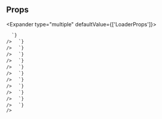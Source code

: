 
## Props

<Expander type="multiple" defaultValue={['LoaderProps']}>
  
<ExpanderItem title="LoaderProps" value="LoaderProps">
    <ReactMarkdown
      remarkPlugins={[remarkGfm]}
      children={`
| name | type | default | description |
| ---- | ---- | ------- | ----------- |
| size | Sizes | - | This will set the size of Loader. |
| variation | "linear" | - | This will set the variation of Loader. Available options are linear and none(circular). |
| filledColor | Color | - | This will set the filled color of Loader. |
| emptyColor | Color | - | This will set the empty color of Loader. |
| percentage | number | 0 | This will set the percentage of a determinate Loader. |
| isDeterminate | boolean | false | This will mark the Loader as determinate. |
| isPercentageTextHidden | boolean | false | This will set the visibility of percentage text. |

      `}
    />

  </ExpanderItem>

<ExpanderItem title="AriaAttributes" value="AriaAttributes">
    <ReactMarkdown
      remarkPlugins={[remarkGfm]}
      children={`
| name | type | default | description |
| ---- | ---- | ------- | ----------- |
| aria-activedescendant | string | - | Identifies the currently active element when DOM focus is on a composite widget, textbox, group, or application. |
| aria-atomic | Booleanish | - | Indicates whether assistive technologies will present all, or only parts of, the changed region based on the change notifications defined by the aria-relevant attribute. |
| aria-autocomplete | "list" &#124; "none" &#124; "inline" &#124; "both" | - | Indicates whether inputting text could trigger display of one or more predictions of the user's intended value for an input and specifies how predictions would be presented if they are made. |
| aria-busy | Booleanish | - | Indicates an element is being modified and that assistive technologies MAY want to wait until the modifications are complete before exposing them to the user. |
| aria-checked | boolean &#124; "true" &#124; "false" &#124; "mixed" | - | Indicates the current "checked" state of checkboxes, radio buttons, and other widgets. @see aria-pressed @see aria-selected. |
| aria-colcount | number | - | Defines the total number of columns in a table, grid, or treegrid. @see aria-colindex. |
| aria-colindex | number | - | Defines an element's column index or position with respect to the total number of columns within a table, grid, or treegrid. @see aria-colcount @see aria-colspan. |
| aria-colspan | number | - | Defines the number of columns spanned by a cell or gridcell within a table, grid, or treegrid. @see aria-colindex @see aria-rowspan. |
| aria-controls | string | - | Identifies the element (or elements) whose contents or presence are controlled by the current element. @see aria-owns. |
| aria-current | boolean &#124; "time" &#124; "true" &#124; "false" &#124; "page" &#124; "step" &#124; "location" &#124; "date" | - | Indicates the element that represents the current item within a container or set of related elements. |
| aria-describedby | string | - | Identifies the element (or elements) that describes the object. @see aria-labelledby |
| aria-details | string | - | Identifies the element that provides a detailed, extended description for the object. @see aria-describedby. |
| aria-disabled | Booleanish | - | Indicates that the element is perceivable but disabled, so it is not editable or otherwise operable. @see aria-hidden @see aria-readonly. |
| aria-dropeffect | "link" &#124; "none" &#124; "copy" &#124; "execute" &#124; "move" &#124; "popup" | - | Indicates what functions can be performed when a dragged object is released on the drop target. @deprecated in ARIA 1.1 |
| aria-errormessage | string | - | Identifies the element that provides an error message for the object. @see aria-invalid @see aria-describedby. |
| aria-expanded | Booleanish | - | Indicates whether the element, or another grouping element it controls, is currently expanded or collapsed. |
| aria-flowto | string | - | Identifies the next element (or elements) in an alternate reading order of content which, at the user's discretion, allows assistive technology to override the general default of reading in document source order. |
| aria-grabbed | Booleanish | - | Indicates an element's "grabbed" state in a drag-and-drop operation. @deprecated in ARIA 1.1 |
| aria-haspopup | boolean &#124; "dialog" &#124; "menu" &#124; "grid" &#124; "listbox" &#124; "tree" &#124; "true" &#124; "false" | - | Indicates the availability and type of interactive popup element, such as menu or dialog, that can be triggered by an element. |
| aria-hidden | Booleanish | - | Indicates whether the element is exposed to an accessibility API. @see aria-disabled. |
| aria-invalid | boolean &#124; "true" &#124; "false" &#124; "grammar" &#124; "spelling" | - | Indicates the entered value does not conform to the format expected by the application. @see aria-errormessage. |
| aria-keyshortcuts | string | - | Indicates keyboard shortcuts that an author has implemented to activate or give focus to an element. |
| aria-label | string | - | Defines a string value that labels the current element. @see aria-labelledby. |
| aria-labelledby | string | - | Identifies the element (or elements) that labels the current element. @see aria-describedby. |
| aria-level | number | - | Defines the hierarchical level of an element within a structure. |
| aria-live | "off" &#124; "assertive" &#124; "polite" | - | Indicates that an element will be updated, and describes the types of updates the user agents, assistive technologies, and user can expect from the live region. |
| aria-modal | Booleanish | - | Indicates whether an element is modal when displayed. |
| aria-multiline | Booleanish | - | Indicates whether a text box accepts multiple lines of input or only a single line. |
| aria-multiselectable | Booleanish | - | Indicates that the user may select more than one item from the current selectable descendants. |
| aria-orientation | "horizontal" &#124; "vertical" | - | Indicates whether the element's orientation is horizontal, vertical, or unknown/ambiguous. |
| aria-owns | string | - | Identifies an element (or elements) in order to define a visual, functional, or contextual parent/child relationship between DOM elements where the DOM hierarchy cannot be used to represent the relationship. @see aria-controls. |
| aria-placeholder | string | - | Defines a short hint (a word or short phrase) intended to aid the user with data entry when the control has no value. A hint could be a sample value or a brief description of the expected format. |
| aria-posinset | number | - | Defines an element's number or position in the current set of listitems or treeitems. Not required if all elements in the set are present in the DOM. @see aria-setsize. |
| aria-pressed | boolean &#124; "true" &#124; "false" &#124; "mixed" | - | Indicates the current "pressed" state of toggle buttons. @see aria-checked @see aria-selected. |
| aria-readonly | Booleanish | - | Indicates that the element is not editable, but is otherwise operable. @see aria-disabled. |
| aria-relevant | "text" &#124; "additions" &#124; "additions removals" &#124; "additions text" &#124; "all" &#124; "removals" &#124; "removals additions" &#124; "removals text" &#124; "text additions" &#124; "text removals" | - | Indicates what notifications the user agent will trigger when the accessibility tree within a live region is modified. @see aria-atomic. |
| aria-required | Booleanish | - | Indicates that user input is required on the element before a form may be submitted. |
| aria-roledescription | string | - | Defines a human-readable, author-localized description for the role of an element. |
| aria-rowcount | number | - | Defines the total number of rows in a table, grid, or treegrid. @see aria-rowindex. |
| aria-rowindex | number | - | Defines an element's row index or position with respect to the total number of rows within a table, grid, or treegrid. @see aria-rowcount @see aria-rowspan. |
| aria-rowspan | number | - | Defines the number of rows spanned by a cell or gridcell within a table, grid, or treegrid. @see aria-rowindex @see aria-colspan. |
| aria-selected | Booleanish | - | Indicates the current "selected" state of various widgets. @see aria-checked @see aria-pressed. |
| aria-setsize | number | - | Defines the number of items in the current set of listitems or treeitems. Not required if all elements in the set are present in the DOM. @see aria-posinset. |
| aria-sort | "none" &#124; "ascending" &#124; "descending" &#124; "other" | - | Indicates if items in a table or grid are sorted in ascending or descending order. |
| aria-valuemax | number | - | Defines the maximum allowed value for a range widget. |
| aria-valuemin | number | - | Defines the minimum allowed value for a range widget. |
| aria-valuenow | number | - | Defines the current value for a range widget. @see aria-valuetext. |
| aria-valuetext | string | - | Defines the human readable text alternative of aria-valuenow for a range widget. |

      `}
    />

  </ExpanderItem>

<ExpanderItem title="AriaProps" value="AriaProps">
    <ReactMarkdown
      remarkPlugins={[remarkGfm]}
      children={`
| name | type | default | description |
| ---- | ---- | ------- | ----------- |
| ariaLabel | string | - |  |
| ariaValuetext | string | - |  |
| role | React.AriaRole | - |  |

      `}
    />

  </ExpanderItem>

<ExpanderItem title="Attributes" value="Attributes">
    <ReactMarkdown
      remarkPlugins={[remarkGfm]}
      children={`
| name | type | default | description |
| ---- | ---- | ------- | ----------- |
| key | Key | - |  |

      `}
    />

  </ExpanderItem>

<ExpanderItem title="BaseComponentProps" value="BaseComponentProps">
    <ReactMarkdown
      remarkPlugins={[remarkGfm]}
      children={`
| name | type | default | description |
| ---- | ---- | ------- | ----------- |
| as | ElementType | - |  |
| id | string | - | Unique identifier |
| className | string | - | Additional CSS class name for component |
| testId | string | - | Used to provide a &#96;data-testid&#96; attribute for testing purposes |

      `}
    />

  </ExpanderItem>

<ExpanderItem title="BaseStyleProps" value="BaseStyleProps">
    <ReactMarkdown
      remarkPlugins={[remarkGfm]}
      children={`
| name | type | default | description |
| ---- | ---- | ------- | ----------- |
| alignSelf | ResponsiveStyle&#60;StyleToken&#60;AlignSelf&#62;&#62; | - |  |
| backgroundColor | ResponsiveStyle&#60;StyleToken&#60;BackgroundColor&#62;&#62; | - |  |
| backgroundImage | ResponsiveStyle&#60;StyleToken&#60;BackgroundImage&#62;&#62; | - |  |
| border | ResponsiveStyle&#60;StyleToken&#60;Border&#60;0 &#124; (string & \{\})&#62;&#62;&#62; | - |  |
| borderRadius | ResponsiveStyle&#60;StyleToken&#60;BorderRadius&#60;0 &#124; (string & \{\})&#62;&#62;&#62; | - |  |
| bottom | ResponsiveStyle&#60;StyleToken&#60;Bottom&#60;0 &#124; (string & \{\})&#62;&#62;&#62; | - |  |
| boxShadow | ResponsiveStyle&#60;StyleToken&#60;BoxShadow&#62;&#62; | - |  |
| color | ResponsiveStyle&#60;StyleToken&#60;Color&#62;&#62; | - |  |
| display | ResponsiveStyle&#60;StyleToken&#60;Display&#62;&#62; | - |  |
| fontFamily | ResponsiveStyle&#60;StyleToken&#60;FontFamily&#62;&#62; | - |  |
| fontSize | ResponsiveStyle&#60;StyleToken&#60;FontSize&#60;0 &#124; (string & \{\})&#62;&#62;&#62; | - |  |
| fontStyle | ResponsiveStyle&#60;StyleToken&#60;FontStyle&#62;&#62; | - |  |
| fontWeight | ResponsiveStyle&#60;StyleToken&#60;FontWeight&#62;&#62; | - |  |
| height | ResponsiveStyle&#60;StyleToken&#60;Height&#60;0 &#124; (string & \{\})&#62;&#62;&#62; | - |  |
| left | ResponsiveStyle&#60;StyleToken&#60;Left&#60;0 &#124; (string & \{\})&#62;&#62;&#62; | - |  |
| letterSpacing | ResponsiveStyle&#60;StyleToken&#60;LetterSpacing&#60;0 &#124; (string & \{\})&#62;&#62;&#62; | - |  |
| lineHeight | ResponsiveStyle&#60;StyleToken&#60;LineHeight&#60;0 &#124; (string & \{\})&#62;&#62;&#62; | - |  |
| margin | ResponsiveStyle&#60;StyleToken&#60;Margin&#60;0 &#124; (string & \{\})&#62;&#62;&#62; | - |  |
| marginBlockEnd | ResponsiveStyle&#60;StyleToken&#60;MarginBlockEnd&#60;0 &#124; (string & \{\})&#62;&#62;&#62; | - |  |
| marginBlockStart | ResponsiveStyle&#60;StyleToken&#60;MarginBlockStart&#60;0 &#124; (string & \{\})&#62;&#62;&#62; | - |  |
| marginBottom | ResponsiveStyle&#60;StyleToken&#60;MarginBlockEnd&#60;0 &#124; (string & \{\})&#62;&#62;&#62; | - |  |
| marginInlineEnd | ResponsiveStyle&#60;StyleToken&#60;MarginInlineEnd&#60;0 &#124; (string & \{\})&#62;&#62;&#62; | - |  |
| marginInlineStart | ResponsiveStyle&#60;StyleToken&#60;MarginInlineStart&#60;0 &#124; (string & \{\})&#62;&#62;&#62; | - |  |
| marginLeft | ResponsiveStyle&#60;StyleToken&#60;MarginInlineStart&#60;0 &#124; (string & \{\})&#62;&#62;&#62; | - |  |
| marginRight | ResponsiveStyle&#60;StyleToken&#60;MarginInlineEnd&#60;0 &#124; (string & \{\})&#62;&#62;&#62; | - |  |
| marginTop | ResponsiveStyle&#60;StyleToken&#60;MarginBlockStart&#60;0 &#124; (string & \{\})&#62;&#62;&#62; | - |  |
| maxHeight | ResponsiveStyle&#60;StyleToken&#60;MaxHeight&#60;0 &#124; (string & \{\})&#62;&#62;&#62; | - |  |
| maxWidth | ResponsiveStyle&#60;StyleToken&#60;MaxWidth&#60;0 &#124; (string & \{\})&#62;&#62;&#62; | - |  |
| minHeight | ResponsiveStyle&#60;StyleToken&#60;MinHeight&#60;0 &#124; (string & \{\})&#62;&#62;&#62; | - |  |
| minWidth | ResponsiveStyle&#60;StyleToken&#60;MinWidth&#60;0 &#124; (string & \{\})&#62;&#62;&#62; | - |  |
| opacity | ResponsiveStyle&#60;StyleToken&#60;Opacity&#62;&#62; | - |  |
| overflow | ResponsiveStyle&#60;StyleToken&#60;Overflow&#62;&#62; | - |  |
| padding | ResponsiveStyle&#60;StyleToken&#60;Padding&#60;0 &#124; (string & \{\})&#62;&#62;&#62; | - |  |
| paddingBlockEnd | ResponsiveStyle&#60;StyleToken&#60;MarginBlockEnd&#60;0 &#124; (string & \{\})&#62;&#62;&#62; | - |  |
| paddingBlockStart | ResponsiveStyle&#60;StyleToken&#60;MarginBlockStart&#60;0 &#124; (string & \{\})&#62;&#62;&#62; | - |  |
| paddingBottom | ResponsiveStyle&#60;StyleToken&#60;PaddingBlockEnd&#60;0 &#124; (string & \{\})&#62;&#62;&#62; | - |  |
| paddingInlineEnd | ResponsiveStyle&#60;StyleToken&#60;MarginInlineEnd&#60;0 &#124; (string & \{\})&#62;&#62;&#62; | - |  |
| paddingInlineStart | ResponsiveStyle&#60;StyleToken&#60;MarginInlineStart&#60;0 &#124; (string & \{\})&#62;&#62;&#62; | - |  |
| paddingLeft | ResponsiveStyle&#60;StyleToken&#60;PaddingInlineStart&#60;0 &#124; (string & \{\})&#62;&#62;&#62; | - |  |
| paddingRight | ResponsiveStyle&#60;StyleToken&#60;PaddingInlineEnd&#60;0 &#124; (string & \{\})&#62;&#62;&#62; | - |  |
| paddingTop | ResponsiveStyle&#60;StyleToken&#60;PaddingBlockStart&#60;0 &#124; (string & \{\})&#62;&#62;&#62; | - |  |
| position | ResponsiveStyle&#60;StyleToken&#60;Position&#62;&#62; | - |  |
| right | ResponsiveStyle&#60;StyleToken&#60;Right&#60;0 &#124; (string & \{\})&#62;&#62;&#62; | - |  |
| textAlign | ResponsiveStyle&#60;StyleToken&#60;TextAlign&#62;&#62; | - |  |
| textDecoration | ResponsiveStyle&#60;StyleToken&#60;TextDecoration&#60;0 &#124; (string & \{\})&#62;&#62;&#62; | - |  |
| textTransform | ResponsiveStyle&#60;StyleToken&#60;TextTransform&#62;&#62; | - |  |
| top | ResponsiveStyle&#60;StyleToken&#60;Top&#60;0 &#124; (string & \{\})&#62;&#62;&#62; | - |  |
| transform | ResponsiveStyle&#60;StyleToken&#60;Transform&#62;&#62; | - |  |
| transformOrigin | ResponsiveStyle&#60;StyleToken&#60;TransformOrigin&#60;0 &#124; (string & \{\})&#62;&#62;&#62; | - |  |
| width | ResponsiveStyle&#60;StyleToken&#60;Width&#60;0 &#124; (string & \{\})&#62;&#62;&#62; | - |  |
| whiteSpace | ResponsiveStyle&#60;StyleToken&#60;WhiteSpace&#62;&#62; | - |  |

      `}
    />

  </ExpanderItem>

<ExpanderItem title="DOMAttributes" value="DOMAttributes">
    <ReactMarkdown
      remarkPlugins={[remarkGfm]}
      children={`
| name | type | default | description |
| ---- | ---- | ------- | ----------- |
| dangerouslySetInnerHTML | \{ __html: string; \} | - |  |
| onCopy | ClipboardEventHandler&#60;SVGSVGElement&#62; | - |  |
| onCopyCapture | ClipboardEventHandler&#60;SVGSVGElement&#62; | - |  |
| onCut | ClipboardEventHandler&#60;SVGSVGElement&#62; | - |  |
| onCutCapture | ClipboardEventHandler&#60;SVGSVGElement&#62; | - |  |
| onPaste | ClipboardEventHandler&#60;SVGSVGElement&#62; | - |  |
| onPasteCapture | ClipboardEventHandler&#60;SVGSVGElement&#62; | - |  |
| onCompositionEnd | CompositionEventHandler&#60;SVGSVGElement&#62; | - |  |
| onCompositionEndCapture | CompositionEventHandler&#60;SVGSVGElement&#62; | - |  |
| onCompositionStart | CompositionEventHandler&#60;SVGSVGElement&#62; | - |  |
| onCompositionStartCapture | CompositionEventHandler&#60;SVGSVGElement&#62; | - |  |
| onCompositionUpdate | CompositionEventHandler&#60;SVGSVGElement&#62; | - |  |
| onCompositionUpdateCapture | CompositionEventHandler&#60;SVGSVGElement&#62; | - |  |
| onFocus | FocusEventHandler&#60;SVGSVGElement&#62; | - |  |
| onFocusCapture | FocusEventHandler&#60;SVGSVGElement&#62; | - |  |
| onBlur | FocusEventHandler&#60;SVGSVGElement&#62; | - |  |
| onBlurCapture | FocusEventHandler&#60;SVGSVGElement&#62; | - |  |
| onChange | FormEventHandler&#60;SVGSVGElement&#62; | - |  |
| onChangeCapture | FormEventHandler&#60;SVGSVGElement&#62; | - |  |
| onBeforeInput | FormEventHandler&#60;SVGSVGElement&#62; | - |  |
| onBeforeInputCapture | FormEventHandler&#60;SVGSVGElement&#62; | - |  |
| onInput | FormEventHandler&#60;SVGSVGElement&#62; | - |  |
| onInputCapture | FormEventHandler&#60;SVGSVGElement&#62; | - |  |
| onReset | FormEventHandler&#60;SVGSVGElement&#62; | - |  |
| onResetCapture | FormEventHandler&#60;SVGSVGElement&#62; | - |  |
| onSubmit | FormEventHandler&#60;SVGSVGElement&#62; | - |  |
| onSubmitCapture | FormEventHandler&#60;SVGSVGElement&#62; | - |  |
| onInvalid | FormEventHandler&#60;SVGSVGElement&#62; | - |  |
| onInvalidCapture | FormEventHandler&#60;SVGSVGElement&#62; | - |  |
| onLoad | ReactEventHandler&#60;SVGSVGElement&#62; | - |  |
| onLoadCapture | ReactEventHandler&#60;SVGSVGElement&#62; | - |  |
| onError | ReactEventHandler&#60;SVGSVGElement&#62; | - |  |
| onErrorCapture | ReactEventHandler&#60;SVGSVGElement&#62; | - |  |
| onKeyDown | KeyboardEventHandler&#60;SVGSVGElement&#62; | - |  |
| onKeyDownCapture | KeyboardEventHandler&#60;SVGSVGElement&#62; | - |  |
| onKeyPress | KeyboardEventHandler&#60;SVGSVGElement&#62; | - | @deprecated |
| onKeyPressCapture | KeyboardEventHandler&#60;SVGSVGElement&#62; | - | @deprecated |
| onKeyUp | KeyboardEventHandler&#60;SVGSVGElement&#62; | - |  |
| onKeyUpCapture | KeyboardEventHandler&#60;SVGSVGElement&#62; | - |  |
| onAbort | ReactEventHandler&#60;SVGSVGElement&#62; | - |  |
| onAbortCapture | ReactEventHandler&#60;SVGSVGElement&#62; | - |  |
| onCanPlay | ReactEventHandler&#60;SVGSVGElement&#62; | - |  |
| onCanPlayCapture | ReactEventHandler&#60;SVGSVGElement&#62; | - |  |
| onCanPlayThrough | ReactEventHandler&#60;SVGSVGElement&#62; | - |  |
| onCanPlayThroughCapture | ReactEventHandler&#60;SVGSVGElement&#62; | - |  |
| onDurationChange | ReactEventHandler&#60;SVGSVGElement&#62; | - |  |
| onDurationChangeCapture | ReactEventHandler&#60;SVGSVGElement&#62; | - |  |
| onEmptied | ReactEventHandler&#60;SVGSVGElement&#62; | - |  |
| onEmptiedCapture | ReactEventHandler&#60;SVGSVGElement&#62; | - |  |
| onEncrypted | ReactEventHandler&#60;SVGSVGElement&#62; | - |  |
| onEncryptedCapture | ReactEventHandler&#60;SVGSVGElement&#62; | - |  |
| onEnded | ReactEventHandler&#60;SVGSVGElement&#62; | - |  |
| onEndedCapture | ReactEventHandler&#60;SVGSVGElement&#62; | - |  |
| onLoadedData | ReactEventHandler&#60;SVGSVGElement&#62; | - |  |
| onLoadedDataCapture | ReactEventHandler&#60;SVGSVGElement&#62; | - |  |
| onLoadedMetadata | ReactEventHandler&#60;SVGSVGElement&#62; | - |  |
| onLoadedMetadataCapture | ReactEventHandler&#60;SVGSVGElement&#62; | - |  |
| onLoadStart | ReactEventHandler&#60;SVGSVGElement&#62; | - |  |
| onLoadStartCapture | ReactEventHandler&#60;SVGSVGElement&#62; | - |  |
| onPause | ReactEventHandler&#60;SVGSVGElement&#62; | - |  |
| onPauseCapture | ReactEventHandler&#60;SVGSVGElement&#62; | - |  |
| onPlay | ReactEventHandler&#60;SVGSVGElement&#62; | - |  |
| onPlayCapture | ReactEventHandler&#60;SVGSVGElement&#62; | - |  |
| onPlaying | ReactEventHandler&#60;SVGSVGElement&#62; | - |  |
| onPlayingCapture | ReactEventHandler&#60;SVGSVGElement&#62; | - |  |
| onProgress | ReactEventHandler&#60;SVGSVGElement&#62; | - |  |
| onProgressCapture | ReactEventHandler&#60;SVGSVGElement&#62; | - |  |
| onRateChange | ReactEventHandler&#60;SVGSVGElement&#62; | - |  |
| onRateChangeCapture | ReactEventHandler&#60;SVGSVGElement&#62; | - |  |
| onSeeked | ReactEventHandler&#60;SVGSVGElement&#62; | - |  |
| onSeekedCapture | ReactEventHandler&#60;SVGSVGElement&#62; | - |  |
| onSeeking | ReactEventHandler&#60;SVGSVGElement&#62; | - |  |
| onSeekingCapture | ReactEventHandler&#60;SVGSVGElement&#62; | - |  |
| onStalled | ReactEventHandler&#60;SVGSVGElement&#62; | - |  |
| onStalledCapture | ReactEventHandler&#60;SVGSVGElement&#62; | - |  |
| onSuspend | ReactEventHandler&#60;SVGSVGElement&#62; | - |  |
| onSuspendCapture | ReactEventHandler&#60;SVGSVGElement&#62; | - |  |
| onTimeUpdate | ReactEventHandler&#60;SVGSVGElement&#62; | - |  |
| onTimeUpdateCapture | ReactEventHandler&#60;SVGSVGElement&#62; | - |  |
| onVolumeChange | ReactEventHandler&#60;SVGSVGElement&#62; | - |  |
| onVolumeChangeCapture | ReactEventHandler&#60;SVGSVGElement&#62; | - |  |
| onWaiting | ReactEventHandler&#60;SVGSVGElement&#62; | - |  |
| onWaitingCapture | ReactEventHandler&#60;SVGSVGElement&#62; | - |  |
| onAuxClick | MouseEventHandler&#60;SVGSVGElement&#62; | - |  |
| onAuxClickCapture | MouseEventHandler&#60;SVGSVGElement&#62; | - |  |
| onClick | MouseEventHandler&#60;SVGSVGElement&#62; | - |  |
| onClickCapture | MouseEventHandler&#60;SVGSVGElement&#62; | - |  |
| onContextMenu | MouseEventHandler&#60;SVGSVGElement&#62; | - |  |
| onContextMenuCapture | MouseEventHandler&#60;SVGSVGElement&#62; | - |  |
| onDoubleClick | MouseEventHandler&#60;SVGSVGElement&#62; | - |  |
| onDoubleClickCapture | MouseEventHandler&#60;SVGSVGElement&#62; | - |  |
| onDrag | DragEventHandler&#60;SVGSVGElement&#62; | - |  |
| onDragCapture | DragEventHandler&#60;SVGSVGElement&#62; | - |  |
| onDragEnd | DragEventHandler&#60;SVGSVGElement&#62; | - |  |
| onDragEndCapture | DragEventHandler&#60;SVGSVGElement&#62; | - |  |
| onDragEnter | DragEventHandler&#60;SVGSVGElement&#62; | - |  |
| onDragEnterCapture | DragEventHandler&#60;SVGSVGElement&#62; | - |  |
| onDragExit | DragEventHandler&#60;SVGSVGElement&#62; | - |  |
| onDragExitCapture | DragEventHandler&#60;SVGSVGElement&#62; | - |  |
| onDragLeave | DragEventHandler&#60;SVGSVGElement&#62; | - |  |
| onDragLeaveCapture | DragEventHandler&#60;SVGSVGElement&#62; | - |  |
| onDragOver | DragEventHandler&#60;SVGSVGElement&#62; | - |  |
| onDragOverCapture | DragEventHandler&#60;SVGSVGElement&#62; | - |  |
| onDragStart | DragEventHandler&#60;SVGSVGElement&#62; | - |  |
| onDragStartCapture | DragEventHandler&#60;SVGSVGElement&#62; | - |  |
| onDrop | DragEventHandler&#60;SVGSVGElement&#62; | - |  |
| onDropCapture | DragEventHandler&#60;SVGSVGElement&#62; | - |  |
| onMouseDown | MouseEventHandler&#60;SVGSVGElement&#62; | - |  |
| onMouseDownCapture | MouseEventHandler&#60;SVGSVGElement&#62; | - |  |
| onMouseEnter | MouseEventHandler&#60;SVGSVGElement&#62; | - |  |
| onMouseLeave | MouseEventHandler&#60;SVGSVGElement&#62; | - |  |
| onMouseMove | MouseEventHandler&#60;SVGSVGElement&#62; | - |  |
| onMouseMoveCapture | MouseEventHandler&#60;SVGSVGElement&#62; | - |  |
| onMouseOut | MouseEventHandler&#60;SVGSVGElement&#62; | - |  |
| onMouseOutCapture | MouseEventHandler&#60;SVGSVGElement&#62; | - |  |
| onMouseOver | MouseEventHandler&#60;SVGSVGElement&#62; | - |  |
| onMouseOverCapture | MouseEventHandler&#60;SVGSVGElement&#62; | - |  |
| onMouseUp | MouseEventHandler&#60;SVGSVGElement&#62; | - |  |
| onMouseUpCapture | MouseEventHandler&#60;SVGSVGElement&#62; | - |  |
| onSelect | ReactEventHandler&#60;SVGSVGElement&#62; | - |  |
| onSelectCapture | ReactEventHandler&#60;SVGSVGElement&#62; | - |  |
| onTouchCancel | TouchEventHandler&#60;SVGSVGElement&#62; | - |  |
| onTouchCancelCapture | TouchEventHandler&#60;SVGSVGElement&#62; | - |  |
| onTouchEnd | TouchEventHandler&#60;SVGSVGElement&#62; | - |  |
| onTouchEndCapture | TouchEventHandler&#60;SVGSVGElement&#62; | - |  |
| onTouchMove | TouchEventHandler&#60;SVGSVGElement&#62; | - |  |
| onTouchMoveCapture | TouchEventHandler&#60;SVGSVGElement&#62; | - |  |
| onTouchStart | TouchEventHandler&#60;SVGSVGElement&#62; | - |  |
| onTouchStartCapture | TouchEventHandler&#60;SVGSVGElement&#62; | - |  |
| onPointerDown | PointerEventHandler&#60;SVGSVGElement&#62; | - |  |
| onPointerDownCapture | PointerEventHandler&#60;SVGSVGElement&#62; | - |  |
| onPointerMove | PointerEventHandler&#60;SVGSVGElement&#62; | - |  |
| onPointerMoveCapture | PointerEventHandler&#60;SVGSVGElement&#62; | - |  |
| onPointerUp | PointerEventHandler&#60;SVGSVGElement&#62; | - |  |
| onPointerUpCapture | PointerEventHandler&#60;SVGSVGElement&#62; | - |  |
| onPointerCancel | PointerEventHandler&#60;SVGSVGElement&#62; | - |  |
| onPointerCancelCapture | PointerEventHandler&#60;SVGSVGElement&#62; | - |  |
| onPointerEnter | PointerEventHandler&#60;SVGSVGElement&#62; | - |  |
| onPointerEnterCapture | PointerEventHandler&#60;SVGSVGElement&#62; | - |  |
| onPointerLeave | PointerEventHandler&#60;SVGSVGElement&#62; | - |  |
| onPointerLeaveCapture | PointerEventHandler&#60;SVGSVGElement&#62; | - |  |
| onPointerOver | PointerEventHandler&#60;SVGSVGElement&#62; | - |  |
| onPointerOverCapture | PointerEventHandler&#60;SVGSVGElement&#62; | - |  |
| onPointerOut | PointerEventHandler&#60;SVGSVGElement&#62; | - |  |
| onPointerOutCapture | PointerEventHandler&#60;SVGSVGElement&#62; | - |  |
| onGotPointerCapture | PointerEventHandler&#60;SVGSVGElement&#62; | - |  |
| onGotPointerCaptureCapture | PointerEventHandler&#60;SVGSVGElement&#62; | - |  |
| onLostPointerCapture | PointerEventHandler&#60;SVGSVGElement&#62; | - |  |
| onLostPointerCaptureCapture | PointerEventHandler&#60;SVGSVGElement&#62; | - |  |
| onScroll | UIEventHandler&#60;SVGSVGElement&#62; | - |  |
| onScrollCapture | UIEventHandler&#60;SVGSVGElement&#62; | - |  |
| onWheel | WheelEventHandler&#60;SVGSVGElement&#62; | - |  |
| onWheelCapture | WheelEventHandler&#60;SVGSVGElement&#62; | - |  |
| onAnimationStart | AnimationEventHandler&#60;SVGSVGElement&#62; | - |  |
| onAnimationStartCapture | AnimationEventHandler&#60;SVGSVGElement&#62; | - |  |
| onAnimationEnd | AnimationEventHandler&#60;SVGSVGElement&#62; | - |  |
| onAnimationEndCapture | AnimationEventHandler&#60;SVGSVGElement&#62; | - |  |
| onAnimationIteration | AnimationEventHandler&#60;SVGSVGElement&#62; | - |  |
| onAnimationIterationCapture | AnimationEventHandler&#60;SVGSVGElement&#62; | - |  |
| onTransitionEnd | TransitionEventHandler&#60;SVGSVGElement&#62; | - |  |
| onTransitionEndCapture | TransitionEventHandler&#60;SVGSVGElement&#62; | - |  |

      `}
    />

  </ExpanderItem>

<ExpanderItem title="FlexItemStyleProps" value="FlexItemStyleProps">
    <ReactMarkdown
      remarkPlugins={[remarkGfm]}
      children={`
| name | type | default | description |
| ---- | ---- | ------- | ----------- |
| flex | ResponsiveStyle&#60;Flex&#60;0 &#124; (string & \{\})&#62;&#62; | - | Shorthand for flex grow / shrink / basis |
| order | ResponsiveStyle&#60;Order&#62; | - | Controls order flex items appear |
| grow | ResponsiveStyle&#60;FlexGrow&#62; | - | Ability for flex item to grow |
| shrink | ResponsiveStyle&#60;FlexShrink&#62; | - | Ability for flex item to shrink |
| basis | ResponsiveStyle&#60;FlexBasis&#60;0 &#124; (string & \{\})&#62;&#62; | - | Default size of element before remaining space is distributed |

      `}
    />

  </ExpanderItem>

<ExpanderItem title="GridItemStyleProps" value="GridItemStyleProps">
    <ReactMarkdown
      remarkPlugins={[remarkGfm]}
      children={`
| name | type | default | description |
| ---- | ---- | ------- | ----------- |
| area | ResponsiveStyle&#60;GridArea&#62; | - |  |
| column | ResponsiveStyle&#60;GridColumn&#62; | - |  |
| columnEnd | ResponsiveStyle&#60;GridColumnEnd&#62; | - |  |
| columnSpan | ResponsiveStyle&#60;GridSpanType&#62; | - |  |
| columnStart | ResponsiveStyle&#60;GridColumnStart&#62; | - |  |
| row | ResponsiveStyle&#60;GridRow&#62; | - |  |
| rowEnd | ResponsiveStyle&#60;GridRowEnd&#62; | - |  |
| rowSpan | ResponsiveStyle&#60;GridSpanType&#62; | - |  |
| rowStart | ResponsiveStyle&#60;GridRowStart&#62; | - |  |

      `}
    />

  </ExpanderItem>

<ExpanderItem title="RefAttributes" value="RefAttributes">
    <ReactMarkdown
      remarkPlugins={[remarkGfm]}
      children={`
| name | type | default | description |
| ---- | ---- | ------- | ----------- |
| ref | Ref&#60;SVGSVGElement&#62; | - |  |

      `}
    />

  </ExpanderItem>

<ExpanderItem title="SVGAttributes" value="SVGAttributes">
    <ReactMarkdown
      remarkPlugins={[remarkGfm]}
      children={`
| name | type | default | description |
| ---- | ---- | ------- | ----------- |
| string | string &#124; number | - |  |
| clipPath | string | - |  |
| filter | string | - |  |
| mask | string | - |  |
| path | string | - |  |
| lang | string | - |  |
| max | string &#124; number | - |  |
| media | string | - |  |
| method | string | - |  |
| min | string &#124; number | - |  |
| name | string | - |  |
| target | string | - |  |
| type | string | - |  |
| tabIndex | number | - |  |
| crossOrigin | "" &#124; "anonymous" &#124; "use-credentials" | - |  |
| accentHeight | string &#124; number | - |  |
| accumulate | "none" &#124; "sum" | - |  |
| additive | "sum" &#124; "replace" | - |  |
| alignmentBaseline | "alphabetic" &#124; "hanging" &#124; "ideographic" &#124; "mathematical" &#124; "auto" &#124; "baseline" &#124; "before-edge" &#124; "text-before-edge" &#124; "middle" &#124; "central" &#124; "after-edge" &#124; "text-after-edge" &#124; "inherit" | - |  |
| allowReorder | "no" &#124; "yes" | - |  |
| alphabetic | string &#124; number | - |  |
| amplitude | string &#124; number | - |  |
| arabicForm | "initial" &#124; "medial" &#124; "terminal" &#124; "isolated" | - |  |
| ascent | string &#124; number | - |  |
| attributeName | string | - |  |
| attributeType | string | - |  |
| autoReverse | Booleanish | - |  |
| azimuth | string &#124; number | - |  |
| baseFrequency | string &#124; number | - |  |
| baselineShift | string &#124; number | - |  |
| baseProfile | string &#124; number | - |  |
| bbox | string &#124; number | - |  |
| begin | string &#124; number | - |  |
| bias | string &#124; number | - |  |
| by | string &#124; number | - |  |
| calcMode | string &#124; number | - |  |
| capHeight | string &#124; number | - |  |
| clip | string &#124; number | - |  |
| clipPathUnits | string &#124; number | - |  |
| clipRule | string &#124; number | - |  |
| colorInterpolation | string &#124; number | - |  |
| colorInterpolationFilters | "auto" &#124; "inherit" &#124; "sRGB" &#124; "linearRGB" | - |  |
| colorProfile | string &#124; number | - |  |
| colorRendering | string &#124; number | - |  |
| contentScriptType | string &#124; number | - |  |
| contentStyleType | string &#124; number | - |  |
| cursor | string &#124; number | - |  |
| cx | string &#124; number | - |  |
| cy | string &#124; number | - |  |
| d | string | - |  |
| decelerate | string &#124; number | - |  |
| descent | string &#124; number | - |  |
| diffuseConstant | string &#124; number | - |  |
| direction | string &#124; number | - |  |
| divisor | string &#124; number | - |  |
| dominantBaseline | string &#124; number | - |  |
| dur | string &#124; number | - |  |
| dx | string &#124; number | - |  |
| dy | string &#124; number | - |  |
| edgeMode | string &#124; number | - |  |
| elevation | string &#124; number | - |  |
| enableBackground | string &#124; number | - |  |
| end | string &#124; number | - |  |
| exponent | string &#124; number | - |  |
| externalResourcesRequired | Booleanish | - |  |
| fill | string | - |  |
| fillOpacity | string &#124; number | - |  |
| fillRule | "inherit" &#124; "nonzero" &#124; "evenodd" | - |  |
| filterRes | string &#124; number | - |  |
| filterUnits | string &#124; number | - |  |
| floodColor | string &#124; number | - |  |
| floodOpacity | string &#124; number | - |  |
| focusable | "auto" &#124; Booleanish | - |  |
| fontSizeAdjust | string &#124; number | - |  |
| fontStretch | string &#124; number | - |  |
| fontVariant | string &#124; number | - |  |
| format | string &#124; number | - |  |
| fr | string &#124; number | - |  |
| from | string &#124; number | - |  |
| fx | string &#124; number | - |  |
| fy | string &#124; number | - |  |
| g1 | string &#124; number | - |  |
| g2 | string &#124; number | - |  |
| glyphName | string &#124; number | - |  |
| glyphOrientationHorizontal | string &#124; number | - |  |
| glyphOrientationVertical | string &#124; number | - |  |
| glyphRef | string &#124; number | - |  |
| gradientTransform | string | - |  |
| gradientUnits | string | - |  |
| hanging | string &#124; number | - |  |
| horizAdvX | string &#124; number | - |  |
| horizOriginX | string &#124; number | - |  |
| href | string | - |  |
| ideographic | string &#124; number | - |  |
| imageRendering | string &#124; number | - |  |
| in2 | string &#124; number | - |  |
| in | string | - |  |
| intercept | string &#124; number | - |  |
| k1 | string &#124; number | - |  |
| k2 | string &#124; number | - |  |
| k3 | string &#124; number | - |  |
| k4 | string &#124; number | - |  |
| k | string &#124; number | - |  |
| kernelMatrix | string &#124; number | - |  |
| kernelUnitLength | string &#124; number | - |  |
| kerning | string &#124; number | - |  |
| keyPoints | string &#124; number | - |  |
| keySplines | string &#124; number | - |  |
| keyTimes | string &#124; number | - |  |
| lengthAdjust | string &#124; number | - |  |
| lightingColor | string &#124; number | - |  |
| limitingConeAngle | string &#124; number | - |  |
| local | string &#124; number | - |  |
| markerEnd | string | - |  |
| markerHeight | string &#124; number | - |  |
| markerMid | string | - |  |
| markerStart | string | - |  |
| markerUnits | string &#124; number | - |  |
| markerWidth | string &#124; number | - |  |
| maskContentUnits | string &#124; number | - |  |
| maskUnits | string &#124; number | - |  |
| mathematical | string &#124; number | - |  |
| mode | string &#124; number | - |  |
| numOctaves | string &#124; number | - |  |
| offset | string &#124; number | - |  |
| operator | string &#124; number | - |  |
| orient | string &#124; number | - |  |
| orientation | string &#124; number | - |  |
| origin | string &#124; number | - |  |
| overlinePosition | string &#124; number | - |  |
| overlineThickness | string &#124; number | - |  |
| paintOrder | string &#124; number | - |  |
| panose1 | string &#124; number | - |  |
| pathLength | string &#124; number | - |  |
| patternContentUnits | string | - |  |
| patternTransform | string &#124; number | - |  |
| patternUnits | string | - |  |
| pointerEvents | string &#124; number | - |  |
| points | string | - |  |
| pointsAtX | string &#124; number | - |  |
| pointsAtY | string &#124; number | - |  |
| pointsAtZ | string &#124; number | - |  |
| preserveAlpha | Booleanish | - |  |
| preserveAspectRatio | string | - |  |
| primitiveUnits | string &#124; number | - |  |
| r | string &#124; number | - |  |
| radius | string &#124; number | - |  |
| refX | string &#124; number | - |  |
| refY | string &#124; number | - |  |
| renderingIntent | string &#124; number | - |  |
| repeatCount | string &#124; number | - |  |
| repeatDur | string &#124; number | - |  |
| requiredExtensions | string &#124; number | - |  |
| requiredFeatures | string &#124; number | - |  |
| restart | string &#124; number | - |  |
| result | string | - |  |
| rotate | string &#124; number | - |  |
| rx | string &#124; number | - |  |
| ry | string &#124; number | - |  |
| scale | string &#124; number | - |  |
| seed | string &#124; number | - |  |
| shapeRendering | string &#124; number | - |  |
| slope | string &#124; number | - |  |
| spacing | string &#124; number | - |  |
| specularConstant | string &#124; number | - |  |
| specularExponent | string &#124; number | - |  |
| speed | string &#124; number | - |  |
| spreadMethod | string | - |  |
| startOffset | string &#124; number | - |  |
| stdDeviation | string &#124; number | - |  |
| stemh | string &#124; number | - |  |
| stemv | string &#124; number | - |  |
| stitchTiles | string &#124; number | - |  |
| stopColor | string | - |  |
| stopOpacity | string &#124; number | - |  |
| strikethroughPosition | string &#124; number | - |  |
| strikethroughThickness | string &#124; number | - |  |
| stroke | string | - |  |
| strokeDasharray | string &#124; number | - |  |
| strokeDashoffset | string &#124; number | - |  |
| strokeLinecap | "inherit" &#124; "butt" &#124; "round" &#124; "square" | - |  |
| strokeLinejoin | "inherit" &#124; "round" &#124; "miter" &#124; "bevel" | - |  |
| strokeMiterlimit | string &#124; number | - |  |
| strokeOpacity | string &#124; number | - |  |
| strokeWidth | string &#124; number | - |  |
| surfaceScale | string &#124; number | - |  |
| systemLanguage | string &#124; number | - |  |
| tableValues | string &#124; number | - |  |
| targetX | string &#124; number | - |  |
| targetY | string &#124; number | - |  |
| textAnchor | string | - |  |
| textLength | string &#124; number | - |  |
| textRendering | string &#124; number | - |  |
| to | string &#124; number | - |  |
| u1 | string &#124; number | - |  |
| u2 | string &#124; number | - |  |
| underlinePosition | string &#124; number | - |  |
| underlineThickness | string &#124; number | - |  |
| unicode | string &#124; number | - |  |
| unicodeBidi | string &#124; number | - |  |
| unicodeRange | string &#124; number | - |  |
| unitsPerEm | string &#124; number | - |  |
| vAlphabetic | string &#124; number | - |  |
| values | string | - |  |
| vectorEffect | string &#124; number | - |  |
| version | string | - |  |
| vertAdvY | string &#124; number | - |  |
| vertOriginX | string &#124; number | - |  |
| vertOriginY | string &#124; number | - |  |
| vHanging | string &#124; number | - |  |
| vIdeographic | string &#124; number | - |  |
| viewBox | string | - |  |
| viewTarget | string &#124; number | - |  |
| visibility | string &#124; number | - |  |
| vMathematical | string &#124; number | - |  |
| widths | string &#124; number | - |  |
| wordSpacing | string &#124; number | - |  |
| writingMode | string &#124; number | - |  |
| x1 | string &#124; number | - |  |
| x2 | string &#124; number | - |  |
| x | string &#124; number | - |  |
| xChannelSelector | string | - |  |
| xHeight | string &#124; number | - |  |
| xlinkActuate | string | - |  |
| xlinkArcrole | string | - |  |
| xlinkHref | string | - |  |
| xlinkRole | string | - |  |
| xlinkShow | string | - |  |
| xlinkTitle | string | - |  |
| xlinkType | string | - |  |
| xmlBase | string | - |  |
| xmlLang | string | - |  |
| xmlns | string | - |  |
| xmlnsXlink | string | - |  |
| xmlSpace | string | - |  |
| y1 | string &#124; number | - |  |
| y2 | string &#124; number | - |  |
| y | string &#124; number | - |  |
| yChannelSelector | string | - |  |
| z | string &#124; number | - |  |
| zoomAndPan | string | - |  |

      `}
    />

  </ExpanderItem>

<ExpanderItem title="ViewProps" value="ViewProps">
    <ReactMarkdown
      remarkPlugins={[remarkGfm]}
      children={`
| name | type | default | description |
| ---- | ---- | ------- | ----------- |
| style | CSSProperties | - |  |
| isDisabled | boolean | - |  |

      `}
    />

  </ExpanderItem>

</Expander>
